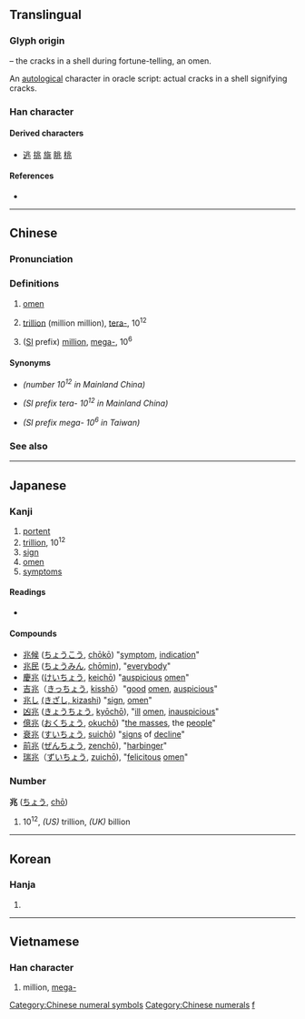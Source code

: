 {{character info/new}}
==Translingual==

===Glyph origin===
{{Han etyl}}
{{liushu|p}} – the cracks in a shell during fortune-telling, an omen.

An [[autological]] character in oracle script: actual cracks in a shell signifying cracks.

===Han character===
{{Han char|rn=10|rad=儿|as=04|sn=6|four=32113|canj=LMUO|ids=⿻儿⿰冫⿱丿丶}}

====Derived characters====
* [[逃]] [[挑]] [[旐]] [[眺]] [[桃]]

====References====
* {{Han ref|kx=0124.030|dkj=01347|dj=0260.040|hdz=10268.020|uh=5146|ud=20806|bh=A5FC|bd=42492}}

----

==Chinese==
{{zh-forms}}

===Pronunciation===
{{zh-pron
|m=zhào
|c=siu6
|h=pfs=seu
|mn=xm,zz,tp,kh:tiāu/qz:tiǎu
|mc=y
|oc=y
|ma=
|cat=n,num
}}

===Definitions===
{{zh-hanzi}}

# [[omen]]
# {{lb|zh|Obsolete in Mainland China}} [[trillion]] (million million), [[tera-]], 10<sup>12</sup>
# {{lb|zh|Mainland China}} ([[International System of Units|SI]] prefix) [[million]], [[mega-]], 10<sup>6</sup>

====Synonyms====
* {{l|zh|万亿}} ''(number 10<sup>12</sup> in Mainland China)''
* {{l|zh|太}} ''(SI prefix tera- 10<sup>12</sup> in Mainland China)''
* {{l|zh|百萬}} ''(SI prefix mega- 10<sup>6</sup> in Taiwan)''

===See also===
{{zh-numerals-10^4}}

[[Category:Chinese numeral symbols]]
[[Category:Chinese numerals]]

----

==Japanese==

===Kanji===
{{ja-kanji|grade=4|rs=儿04}}

# [[portent]]
# [[trillion]], 10<sup>12</sup>
# [[sign]]
# [[omen]]
# [[symptom]]s

====Readings====
* {{ja-readings
|goon=[[じょう]] (jō) {{qualifier|non-[[w:Jōyō kanji|Jōyō]] reading}}
|kanon=[[ちょう]] (chō) < [[てう]] (teu)
|kun=[[きざす]] ([[兆す]], kizasu), [[きざし]] ([[兆し]], kizashi)
|nanori=[[とき]] (toki), [[よし]] (yoshi)}}

====Compounds====
* [[兆候]] ([[ちょうこう]], [[chōkō]]) "[[symptom]], [[indication]]"
* [[兆民]] ([[ちょうみん]], [[chōmin]]), "[[everybody]]"
* [[慶兆]] ([[けいちょう]], [[keichō]]) "[[auspicious]] [[omen]]"
* [[吉兆]]（[[きっちょう]], [[kisshō]]）"[[good]] [[omen]], [[auspicious]]"
* [[兆し]] [[(きざし, kizashi]]) "[[sign]], [[omen]]"
* [[凶兆]] ([[きょうちょう]], [[kyōchō]]), "[[ill]] [[omen]], [[inauspicious]]"
* [[億兆]] ([[おくちょう]], [[okuchō]]) "[[the masses]], the [[people]]"
* [[衰兆]] ([[すいちょう]], [[suichō]]) "[[signs]] of [[decline]]"
* [[前兆]] ([[ぜんちょう]], [[zenchō]]), "[[harbinger]]"
* [[瑞兆]]（[[ずいちょう]], [[zuichō]]), "[[felicitous]] [[omen]]"

===Number===
'''兆''' ([[ちょう]], [[chō]])

# 10<sup>12</sup>, ''(US)'' trillion, ''(UK)'' billion

[[Category:Japanese numeral symbols|f]]

----

==Korean==

===Hanja===
{{ko-hanja|hangeul=조|rv=jo|mr=cho}}

# {{defn|lang=ko|sort=儿04}}

----

==Vietnamese==

===Han character===
{{vi-hantu|[[triệu]], [[diệu]], [[điềm]], [[giệu]]|rs=儿04}}

# million, [[mega-]]